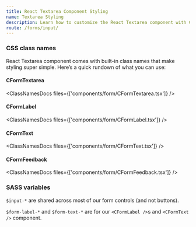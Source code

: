 ```yaml
---
title: React Textarea Component Styling
name: Textarea Styling
description: Learn how to customize the React Textarea component with CSS classes, variables, and SASS for flexible styling and seamless integration into your design.
route: /forms/input/
---
```


### CSS class names

React Textarea component comes with built-in class names that make styling super simple. Here’s a quick rundown of what you can use:

#### CFormTextarea

<ClassNamesDocs files={['components/form/CFormTextarea.tsx']} />

#### CFormLabel

<ClassNamesDocs files={['components/form/CFormLabel.tsx']} />

#### CFormText

<ClassNamesDocs files={['components/form/CFormText.tsx']} />

#### CFormFeedback

<ClassNamesDocs files={['components/form/CFormFeedback.tsx']} />

### SASS variables

`$input-*` are shared across most of our form controls (and not buttons).

<ScssDocs file="_variables.scss" capture="form-input-variables" />

`$form-label-*` and `$form-text-*` are for our `<CFormLabel />`s and `<CFormText />` component.

<ScssDocs file="_variables.scss" capture="form-label-variables" />

<ScssDocs file="_variables.scss" capture="form-text-variables" />
